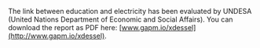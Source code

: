 
The link between education and electricity has been evaluated by UNDESA (United Nations Department of Economic and Social Affairs). You can download the report as PDF here: [www.gapm.io/xdessel](http://www.gapm.io/xdessel).
